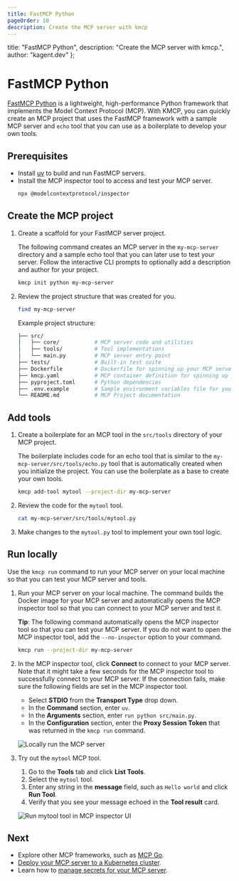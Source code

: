 ```yaml
---
title: FastMCP Python
pageOrder: 10
description: Create the MCP server with kmcp
---
```


  title: "FastMCP Python",
  description: "Create the MCP server with kmcp.",
  author: "kagent.dev"
};

# FastMCP Python

[FastMCP Python](https://github.com/jlowin/fastmcp) is a lightweight, high-performance Python framework that implements the Model Context Protocol (MCP). With KMCP, you can quickly create an MCP project that uses the FastMCP framework with a sample MCP server and `echo` tool that you can use as a boilerplate to develop your own tools. 

## Prerequisites

- Install [uv](https://docs.astral.sh/uv/getting-started/installation/) to build and run FastMCP servers. 
- Install the MCP inspector tool to access and test your MCP server.
  ```sh
  npx @modelcontextprotocol/inspector
  ```

## Create the MCP project

1. Create a scaffold for your FastMCP server project.

   The following command creates an MCP server 
in the `my-mcp-server` directory and a sample echo tool that you can later use to test your server. Follow the interactive CLI prompts to optionally add a description and author for your project.
   
   ```sh
   kmcp init python my-mcp-server
   ```
   
2. Review the project structure that was created for you. 
   ```sh
   find my-mcp-server  
   ```
   
   Example project structure:
   ```sh
   ├── src/
   |   ├── core/           # MCP server code and utilities
   │   ├── tools/          # Tool implementations
   │   └── main.py         # MCP server entry point
   ├── tests/              # Built-in test suite
   ├── Dockerfile          # Dockerfile for spinning up your MCP server in a Kubernetes environment
   ├── kmcp.yaml           # MCP container definition for spinning up your MCP server
   ├── pyproject.toml      # Python dependencies
   ├── .env.example        # Sample environment variables file for your MCP server
   └── README.md           # MCP Project documentation
   ```

## Add tools

1. Create a boilerplate for an MCP tool in the `src/tools` directory of your MCP project. 

   The boilerplate includes code for an echo tool that is similar to the `my-mcp-server/src/tools/echo.py` tool that is automatically created when you initialize the project. You can use the boilerplate as a base to create your own tools.  
   ```sh
   kmcp add-tool mytool --project-dir my-mcp-server 
   ```

2. Review the code for the `mytool` tool. 
   ```sh
   cat my-mcp-server/src/tools/mytool.py
   ```

3. Make changes to the `mytool.py` tool to implement your own tool logic.

## Run locally

Use the `kmcp run` command to run your MCP server on your local machine so that you can test your MCP server and tools. 

1. Run your MCP server on your local machine. The command builds the Docker image for your MCP server and automatically opens the MCP inspector tool so that you can connect to your MCP server and test it. 
   
   **Tip**: The following command automatically opens the MCP inspector tool so that you can test your MCP server. If you do not want to open the MCP inspector tool, add the `--no-inspector` option to your command. 
   ```sh
   kmcp run --project-dir my-mcp-server
   ```

2. In the MCP inspector tool, click **Connect** to connect to your MCP server. Note that it might take a few seconds for the MCP inspector tool to successfully connect to your MCP server. If the connection fails, make sure the following fields are set in the MCP inspector tool. 
   * Select **STDIO** from the **Transport Type** drop down. 
   * In the **Command** section, enter `uv`. 
   * In the **Arguments** section, enter `run python src/main.py`.
   * In the **Configuration** section, enter the **Proxy Session Token** that was returned in the `kmcp run` command. 
   
   ![Locally run the MCP server](/images/kmcp-local-inspector-ov.png "Locally run your MCP server with the MCP inspector tool")

3. Try out the `mytool` MCP tool. 
   1. Go to the **Tools** tab and click **List Tools**. 
   2. Select the `mytool` tool. 
   3. Enter any string in the **message** field, such as `Hello world` and click **Run Tool**. 
   4. Verify that you see your message echoed in the **Tool result** card. 
   
   ![Run mytool tool in MCP inspector UI](/images/kmcp-local-mytool-success.png "Successful run of the mytool tool")
   
   
   
## Next

* Explore other MCP frameworks, such as [MCP Go](/docs/kmcp/develop/mcp-go).
* [Deploy your MCP server to a Kubernetes cluster](/docs/kmcp/deploy).
* Learn how to [manage secrets for your MCP server](/docs/kmcp/secrets). 

